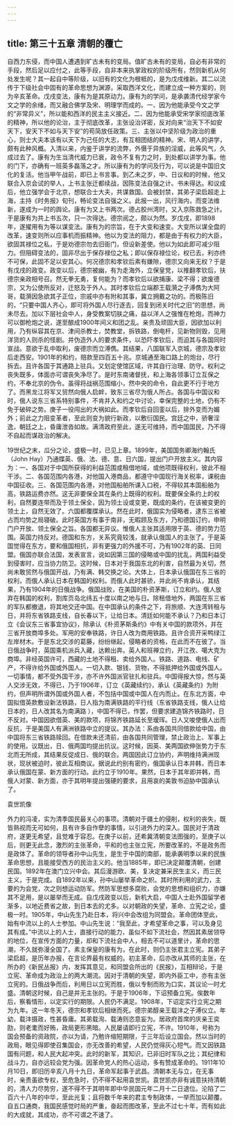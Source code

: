 ```yaml
---
---
---
```

title: 第三十五章 清朝的覆亡
---




自西力东侵，而中国人遭遇到旷古未有的变局。值旷古未有的变局，自必有非常的手段，然后足以应付之，此等手段，自非本来执掌政权的阶级所有，然则新机从何处发生呢？其一起自中等阶级，以旧有的文化为根柢的，是为戊戌维新。其二以流传于下级社会中固有的革命思想为渊源，采取西洋文化，而建立成一种方案的，则为辛亥革命。戊戌变法，康有为是其原动力。康有为的学问，是承袭清代经学家今文之学的余绪，而又融合佛学及宋、明理学而成的。一、因为他能承受今文之学的“非常异义”，所以能和西洋的民主主义接近。二、因为他能承受宋学家彻底改革的精神，所以他的论治，主于彻底改革，主张设治详密，反对向来“治天下不如安天下，安天下不如与天下安”的苟简放任政策。三、主张以中坚阶级为政治的重心，则士大夫本该有以天下为己任的大志，有互相团结的精神。宋、明人的讲学，颇有此种风概。入清以来，内鉴于讲学的流弊，外慑于异族的淫威，此等风气，久成过去了。康有为生当清代威力已衰，政令不复有力之时，到处都以讲学为事。他的门下，亦确有一班英多磊落之才。所以康有为的学问及行为，可以说是中国旧文化的复活。他当甲午战前，即已上书言事。到乙未之岁，中、日议和的时候，他又联合入京会试的举人，上书主张迁都续战，因陈变法自强之计。书未得达。和议成后，他立强学会于北京，想联合士大夫，共谋救国。会被封禁，其弟子梁启超走上海，主持《时务报》旬刊，畅论变法自强之义。此报一出，风行海内，而变法维新，遂成为一时的舆论。康有为又上书两次。德占胶州湾时，又入京陈救急之计。于是康有为共上书五次，只一次得达。德宗阅之，颇以为然。岁戊戌，即1898年，遂擢用有为等以谋变法。康有为的宗旨，在于大变和速变。大变所以谋全盘的改革，速变则所以应事机而振精神。他以为变法的阻力，都是由于有权力的大臣，欲固其禄位之私，于是劝德宗勿去旧衙门，但设新差使。他以为如此即可减少阻力。但阻碍变法的，固非尽出于保存禄位之私；即以保存禄位论，权已去，利亦终不可保，此固不足以安其心。何况德宗和孝钦后素有嫌隙，德宗又向来无权？于是有戊戌的政变。政变以后，德宗被幽，有为走海外，立保皇党，以推翻孝钦后，扶德宗亲政相号召。然无拳无勇，复何能为？而孝钦后以欲捕康、梁不得；欲废德宗，又为公使所反对，迁怒及于外人。其时孝钦后立端郡王载漪之子溥儁为大阿哥，载漪因急欲其子正位，宗戚中亦有附和其事，冀立拥戴之功的。而极陈旧的，“只要中国人齐心，即可将外国人尽行逐去，回复到闭关时代之旧”的思想，尚未尽去。加以下层社会中人，身受教案切肤之痛，益以洋人之强惟在枪炮，而神力可以御枪炮之说，遂至酿成1900年间义和团之乱。亲贵及顽固大臣，因欲加以利用，乃有纵容其在京、津间杀教士，焚教堂，拆铁路，倒电杆，见新物则毁，见用洋货的人则杀的怪剧。并伪造外人的要求条件，以恐吓孝钦后，而迫其与各国同时宣战。意欲于乱中取利，废德宗而立溥儁。其结果，八国联军入京城，德宗及孝钦后走西安。1901年的和约，赔款至四百五十兆。京城通至海口路上的炮台，尽行拆去。且许各国于其通路上驻兵。又划定使馆区域，许其自行治理、防守。权利之丧失既多，体面亦可谓丧失净尽了。是时东南诸督抚，和上海各领事订立互保之约，不奉北京的伪令。虽得将战祸范围缩小，然中央的命令，自此更不行于地方了。而黑龙江将军又贸然向俄人启衅，致东三省尽为俄人所占。各国与中国议和时，俄人说东三省系特别事件，不肯并入和约之中讨论，幸保完整的土地，仍有不免于破碎之势。庚子一役闯出的大祸如此。而孝钦后自回銮以后，排外变而为媚外；前此之力阻变革者，至此则变为貌行新政，以敷衍国民。宫廷之中，骄奢淫逸，朝廷之上，昏庸泄沓如故。满清政府至此，遂无可维持，而中国国民，乃不得不自起而谋政治的解决。

19世纪之末，瓜分之论，盛极一时，已见上章。1899年，美国国务卿海约翰氏（John Hay）乃通牒英、俄、法、德、意、日六国，提出门户开放主义。其内容为：一、各国对于中国所获得的利益范围或租借地域，或他项既得权利，彼此不相干涉。二、各国范围内各港，对他国入港商品，都遵守中国现行海关税率，课税由中国征收。三、各国范围内各港，对他国船舶所课入口税，不得较其本国船舶为高，铁路运费亦然。这无非要保全其在条约上既得的权利。既要保全条约上的权利，自然要连带而及于领土保全，因为领土设或变更，既成的条约，在该被变更的领土上，自然无效了。六国都覆牒承认。然在此时，俄国实为侵略者，逮东三省被占而均势之局寝破。此时英国方有事于南非，无暇顾及东方，乃和德国订约，申明门户开放、领土保全之旨。各国都无异议。惟俄人主张其适用限于英、德的势力范围。英国力持反对。德国和东方，关系究竟较浅，就承认俄国人的主张了。于是英国觉得在东方，要和俄国相抗，非有更强力的外援不可，乃有1902年的英、日同盟。俄国亦联合法国，发表宣言，说如因第三国的侵略或中国的扰乱，两国利益受到侵害时，应当协力防卫。这时候，日本对于我国东北的利害，自然最为关切，然尚未敢贸然与俄国开战，乃有满、韩交换之论。大体上，日本承认俄国在东三省的权利，而俄人承认日本在韩国的权利。而俄人此时甚骄，并此尚不肯承认，其结果，乃有1904年的日俄战争。俄国战败，在美国的朴资茅斯，订立和约。俄人放弃在韩国的权利，割库页岛北纬五十度以南之地与日。除租借地外，两国在东三省的军队都撤退，将其地交还中国。在中国承认的条件之下，将旅顺、大连湾转租与日，并将东省铁路支线，自长春以下，让给日本。清廷如何能不承认？乃和日本订立《会议东三省事宜协议》，除承认《朴资茅斯条约》中有关中国的款项外，并在三省开放商埠多处。军用的安奉铁路，许日人改为商用铁路。且许合资开采鸭绿江左岸材木。于是东北交涉的葛藤，纷纷继起，侵略者的资格，在此而不在彼了。当日俄战争时，英国乘机派兵入藏，达赖出奔。英人和班禅立约，开江孜、噶大克为商埠。非经英国许可，西藏的土地不得租、卖给外国人。铁路、道路、电线、矿产，不得许给外国或外国人。一切入款、银钱、货物，不得抵押给外国或外国人。一切事情，都不受外国干涉，亦不许外国派官驻扎和驻兵。中国得报大惊，然与英人交涉无效，不得已，乃于1906年，订立《英藏续约》，承认《英藏条约》为附约，但声明所谓外国或外国人者，不包括中国或中国人在内而止。在东北方面，中国拟借英款敷设新法铁路，日人指为南满铁路的平行线（东省铁路支线，俄人让给日本的，日人改其名为南满路 ），中国不得已，作罢，但要求建造锦齐铁路时，日不反对。中国因欲借英、美的款项，将锦齐铁路延长至瑷珲。日人又唆使俄人出而反抗，于是美国人有满洲铁路中立的提议。其办法：系由各国共同借款给中国，由中国将东三省铁路赎回。在借款未还清前，由各国共同管理，禁止政治上、军事上的使用。议既出，日、俄两国均提出抗议。这时候，因英、美两国欲伸张势力于东北而无所成，其结果反促成日、俄的联合。两国因此订立协约，声明维持满洲现状，现状被迫时，彼此互相商议。据说此约别有密约，俄国承认日本并韩，而日本承认俄国在蒙、新方面的行动。此约立于1910年。果然，日本于其年即并韩，而俄人对蒙、新方面，亦于其明年提出强硬的要求，且用哀的美敦书迫胁中国承认了。

袁世凯像



外力的冯凌，实为清季国民最关心的事项。清朝对于疆土的侵削，权利的丧失，既皆熟视而无可如何，且有许多自作孽的事情，以引进外力的深入。国民对于清政府，遂更无希望，且觉难于容忍。在庚子以前，还希冀清朝变法图强的，至庚子以后，则更无此念，激烈的主张革命，平和的也主张立宪，所要改革的，不是政务而是政体了。革命的领导者孙中山先生，是生于中国的南部，能承袭明季以来的民族革命思想，且能接受西方的民治主义的。他当1885年，即已决定颠覆清朝，创建民国。1892年在澳门立兴中会。其后漫游欧、美，复决定兼采民生主义，而三民主义，于是完成。自1892年以来，孙中山屡举革命之帜。其时所利用的武力，主要的为会党，次之则想运动防军。然防军思想多腐败，会党的思想和组织力，亦嫌其不足用，是以屡举而无成。自戊戌政变以后，新机大启，中国人士赴外国留学者渐多，以地近费省之故，到日本去的尤多。以对朝政的失望，革命、立宪之论，盛极一时。1905年，中山先生乃赴日本，将兴中会改组为同盟会。革命团体至此，始有中流以上的人士参加。中山先生说：“我至此，才希望革命之事，可以及身见其有成。”中流以上的人士，直接行动的能力，虽似不如下流社会，然因其素居领导的地位，在宣传方面的力量，却和下流社会中人，相去不可以道里计，革命的思潮，不久就弥漫全国了。素主保皇的康有为，在此时，则仍主张君主立宪。其弟子梁启超，是历年办报，在言论界最有权威的。初主革命，后亦改从其师的主张，在所办的《新民丛报》内，发挥其意见，和同盟会所出的《民报》，互相辩论，于是立宪、革命成为政治上的两大潮流。因对于清朝的失望，即内外臣工中，亦有主张立宪的。日俄战争而后，利用日以立宪而胜，俄以专制而败为口实，其议论一时尤盛。清朝这时候，自己是并无主张的。于是于1906年，下诏预备立宪。俟数年后，察看情形，以定实行的期限。人民仍不满足。1908年，下诏定实行立宪之期为九年。这一年冬天，德宗和孝钦后相继而死。德宗弟醇亲王载沣之子溥仪立。年幼，载沣摄政，性甚昏庸。其弟载洵、载涛则恣意妄为。居政府首席的庆亲王奕劻，则老耄而好贿，政局更形黑暗。人民屡请即行立宪，不许。1910年，号称为国会预备的资政院，亦以为请，乃勉许缩短期限，于三年后设立国会。然以当时的政局，眼见得即使召集国会，亦无改善的希望，人民仍觉得灰心短气。而又因铁路国有问题，和人民大起冲突。此时的新军，其知识，已非旧时军队之比；其纪律和战斗力，自亦远较会党为强。因革命党人的热心运动，多有赞成革命的。1911年10月10日，即旧历辛亥八月十九日，革命军起事于武昌。清朝本无与立，在无事时，亲贵虽欲专权，至危急时，仍不得不起用袁世凯。袁世凯亦非有诚意扶持清朝的，清人力尽势穷，遂不得不于其明年即中华民国元年二月十二日退位。沦陷了二百六十八年的中华，至此光复；且将数千年来的君主专制政体，一举而加以颠覆。自五口通商，我国民感觉时局的严重，奋起而图改革，至此不过七十年，而有如此的大成就，其成功，亦不可谓之不速了。